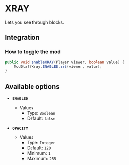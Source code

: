 # XRAY

Lets you see through blocks.

## Integration

### How to toggle the mod

```java
public void enableXRAY(Player viewer, boolean value) {
    ModStaffXray.ENABLED.set(viewer, value);
}
```

## Available options

- __`ENABLED`__
    - Values
        - Type: `Boolean`
        - Default: `false`

- __`OPACITY`__
    - Values
        - Type: `Integer`
        - Default: `120`
        - Minimum: `1`
        - Maximum: `255`

